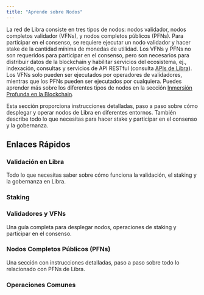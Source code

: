```yaml
---
title: "Aprende sobre Nodos"
---
```



La red de Libra consiste en tres tipos de nodos: nodos validador, nodos completos validador (VFNs), y nodos completos públicos (PFNs). Para
participar en el consenso, se requiere ejecutar un nodo validador y hacer stake de la cantidad mínima de monedas de utilidad. Los VFNs y PFNs
no son requeridos para participar en el consenso, pero son necesarios para distribuir datos de la blockchain y habilitar servicios del ecosistema,
ej., indexación, consultas y servicios de API RESTful (consulta [APIs de Libra](/build/apis)). Los VFNs solo pueden ser ejecutados por operadores de validadores,
mientras que los PFNs pueden ser ejecutados por cualquiera. Puedes aprender más sobre los diferentes tipos de nodos en la sección [Inmersión Profunda en la Blockchain](/network/blockchain).

Esta sección proporciona instrucciones detalladas, paso a paso sobre cómo desplegar y operar nodos de Libra en diferentes
entornos. También describe todo lo que necesitas para hacer stake y participar en el consenso y la gobernanza.

## Enlaces Rápidos

### Validación en Libra

Todo lo que necesitas saber sobre cómo funciona la validación, el staking y la gobernanza en Libra.

<CardGrid>
  <LinkCard href="/es/network/blockchain/staking#validation-on-the-libra2-blockchain" title="Cómo funciona la validación" description="El validador-líder propone y gana recompensas al tener éxito." />

  <LinkCard href="/es/network/blockchain/staking#validator-state-and-stake-state" title="Estados del validador" description="Aprende cómo un validador entra en un conjunto de validadores." />
</CardGrid>

### Staking

<CardGrid>
  <LinkCard href="/es/network/blockchain/staking" title="Staking en Libra" description="Una guía completa sobre cómo funciona el staking en Libra." />

  <LinkCard href="/es/network/blockchain/governance" title="Gobernanza" description="Quién puede proponer, quién puede votar, y cómo se resuelve una AIP." />

  <LinkCard href="/es/network/nodes/validator-node/connect-nodes/staking-pool-operations" title="Propietario" description="Describe las operaciones de propietario realizadas para el staking." />

  <LinkCard href="/es/network/nodes/validator-node/connect-nodes/staking-pool-voter" title="Votante" description="Describe las operaciones de votante realizadas para el staking." />
</CardGrid>

### Validadores y VFNs

Una guía completa para desplegar nodos, operaciones de staking y participar en el consenso.

<CardGrid>
  <LinkCard href="/es/network/nodes/validator-node/node-requirements" title="Requisitos del nodo" description="Detalla los recursos de cómputo y almacenamiento que necesitas. Lee esto primero antes que nada." />

  <LinkCard href="/es/network/nodes/validator-node/deploy-nodes" title="Ejecutar nodo validador" description="En la nube o en las instalaciones, Docker o código fuente, leerás instrucciones paso a paso aquí." />

  <LinkCard href="/es/network/nodes/validator-node/verify-nodes/node-liveness-criteria" title="Salud del nodo" description="Puedes verificar la salud de tu nodo usando varias opciones." />

  <LinkCard href="/es/network/nodes/validator-node/connect-nodes/connect-to-libra2-network" title="Conectarse a la red de Libra" description="Pasos para conectar tus nodos a una red de Libra." />

  <LinkCard href="/es/network/nodes/validator-node/connect-nodes/staking-pool-operations" title="Operaciones de pool de staking" description="Guía paso a paso sobre cómo realizar operaciones de pool de staking." />

  <LinkCard href="/es/network/nodes/validator-node/modify-nodes/shutting-down-nodes" title="Apagar nodos" description="Deja el conjunto de validadores primero, y luego apaga tu nodo." />
</CardGrid>

### Nodos Completos Públicos (PFNs)

Una sección con instrucciones detalladas, paso a paso sobre todo lo relacionado con PFNs de Libra.

<CardGrid>
  <LinkCard href="/es/network/nodes/full-node/deployments" title="Desplegar un PFN" description="Sigue esta sección para desplegar un PFN." />

  <LinkCard href="/es/build/indexer/legacy/indexer-fullnode" title="Indexador PFN" description="Describe cómo ejecutar un indexador PFN en la red de Libra." />
</CardGrid>

### Operaciones Comunes

<CardGrid>
  <LinkCard href="/es/network/nodes/localnet/local-development-network" title="Desarrollar con localnet" description="Ejecuta un localnet para desarrollo (incluyendo nodos validador)." />

  <LinkCard href="/es/network/nodes/full-node/modify/update-fullnode-with-new-releases" title="Actualizar tu PFN" description="Actualiza tu nodo con nuevas versiones." />

  <LinkCard href="/es/network/nodes/bootstrap-fullnode/bootstrap-fullnode" title="Bootstrap desde un snapshot" description="Usa un snapshot para hacer bootstrap de un nuevo nodo." />

  <LinkCard href="/es/network/nodes/bootstrap-fullnode/libra2-db-restore" title="Bootstrap desde un respaldo" description="Usa la restauración de datos para hacer bootstrap de un nuevo nodo." />
</CardGrid>
